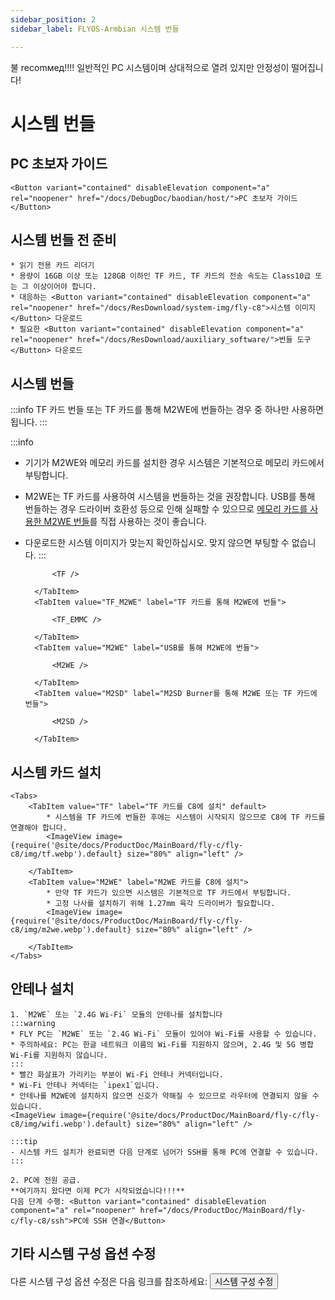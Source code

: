 ```yaml
---
sidebar_position: 2
sidebar_label: FLYOS-Armbian 시스템 번들

---
```


불 recomмед!!!! 일반적인 PC 시스템이며 상대적으로 열려 있지만 안정성이 떨어집니다!





# 시스템 번들

## PC 초보자 가이드

    <Button variant="contained" disableElevation component="a" rel="noopener" href="/docs/DebugDoc/baodian/host/">PC 초보자 가이드</Button>

## 시스템 번들 전 준비

    * 읽기 전용 카드 리더기
    * 용량이 16GB 이상 또는 128GB 이하인 TF 카드, TF 카드의 전송 속도는 Class10급 또는 그 이상이어야 합니다.
    * 대응하는 <Button variant="contained" disableElevation component="a" rel="noopener" href="/docs/ResDownload/system-img/fly-c8">시스템 이미지</Button> 다운로드
    * 필요한 <Button variant="contained" disableElevation component="a" rel="noopener" href="/docs/ResDownload/auxiliary_software/">번들 도구</Button> 다운로드

## 시스템 번들

:::info
TF 카드 번들 또는 TF 카드를 통해 M2WE에 번들하는 경우 중 하나만 사용하면 됩니다.
:::

:::info
* 기기가 M2WE와 메모리 카드를 설치한 경우 시스템은 기본적으로 메모리 카드에서 부팅합니다.
* M2WE는 TF 카드를 사용하여 시스템을 번들하는 것을 권장합니다. USB를 통해 번들하는 경우 드라이버 호환성 등으로 인해 실패할 수 있으므로 [메모리 카드를 사용한 M2WE 번들](https://mellow-next.klipper.cn/docs/ProductDoc/SBC/fly-pi-v2/fly-os)를 직접 사용하는 것이 좋습니다.
* 다운로드한 시스템 이미지가 맞는지 확인하십시오. 맞지 않으면 부팅할 수 없습니다.
:::

    <Tabs>
        <TabItem value="TF" label="TF 카드에 번들" default>
            
            <TF />
            
        </TabItem>
        <TabItem value="TF_M2WE" label="TF 카드를 통해 M2WE에 번들">
            
            <TF_EMMC />

        </TabItem>
        <TabItem value="M2WE" label="USB를 통해 M2WE에 번들">
            
            <M2WE />

        </TabItem>
        <TabItem value="M2SD" label="M2SD Burner를 통해 M2WE 또는 TF 카드에 번들">
            
            <M2SD />

        </TabItem>
    </Tabs>

## 시스템 카드 설치

    <Tabs>
        <TabItem value="TF" label="TF 카드를 C8에 설치" default>
            * 시스템을 TF 카드에 번들한 후에는 시스템이 시작되지 않으므로 C8에 TF 카드를 연결해야 합니다.
            <ImageView image={require('@site/docs/ProductDoc/MainBoard/fly-c/fly-c8/img/tf.webp').default} size="80%" align="left" />  

        </TabItem>
        <TabItem value="M2WE" label="M2WE 카드를 C8에 설치">
            * 만약 TF 카드가 있으면 시스템은 기본적으로 TF 카드에서 부팅합니다.
            * 고정 나사를 설치하기 위해 1.27mm 육각 드라이버가 필요합니다.
            <ImageView image={require('@site/docs/ProductDoc/MainBoard/fly-c/fly-c8/img/m2we.webp').default} size="80%" align="left" />  

        </TabItem>
    </Tabs>

## 안테나 설치

    1. `M2WE` 또는 `2.4G Wi-Fi` 모듈의 안테나를 설치합니다
    :::warning
    * FLY PC는 `M2WE` 또는 `2.4G Wi-Fi` 모듈이 있어야 Wi-Fi를 사용할 수 있습니다.
    * 주의하세요: PC는 한글 네트워크 이름의 Wi-Fi를 지원하지 않으며, 2.4G 및 5G 병합 Wi-Fi를 지원하지 않습니다.
    :::
    * 빨간 화살표가 가리키는 부분이 Wi-Fi 안테나 커넥터입니다.
    * Wi-Fi 안테나 커넥터는 `ipex1`입니다.
    * 안테나를 M2WE에 설치하지 않으면 신호가 약해질 수 있으므로 라우터에 연결되지 않을 수 있습니다.
    <ImageView image={require('@site/docs/ProductDoc/MainBoard/fly-c/fly-c8/img/wifi.webp').default} size="80%" align="left" /> 

    :::tip
    - 시스템 카드 설치가 완료되면 다음 단계로 넘어가 SSH를 통해 PC에 연결할 수 있습니다.
    :::

    2. PC에 전원 공급.  
    **여기까지 왔다면 이제 PC가 시작되었습니다!!!**  
    다음 단계 수행: <Button variant="contained" disableElevation component="a" rel="noopener" href="/docs/ProductDoc/MainBoard/fly-c/fly-c8/ssh">PC에 SSH 연결</Button>

## 기타 시스템 구성 옵션 수정

다른 시스템 구성 옵션 수정은 다음 링크를 참조하세요: <Button variant="contained" disableElevation component="a" rel="noopener" href="/docs/ProductDoc/MainBoard/fly-c/fly-c8/flyos/os_config">시스템 구성 수정</Button>
